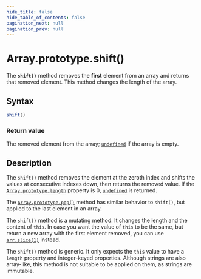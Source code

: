```yaml
---
hide_title: false
hide_table_of_contents: false
pagination_next: null
pagination_prev: null
---
```

# Array.prototype.shift()

The **`shift()`** method removes the **first**
element from an array and returns that removed element. This method changes the length
of the array.

## Syntax

```js
shift()
```

### Return value

The removed element from the array; [`undefined`](../../../globals/undefined.mdx) if the array is empty.

## Description

The `shift()` method removes the element at the zeroth index and shifts the
values at consecutive indexes down, then returns the removed value. If the
[`Array.prototype.length`](./length.mdx) property is 0, [`undefined`](../../../globals/undefined.mdx) is returned.

The [`Array.prototype.pop()`](./pop.mdx) method has similar behavior to `shift()`, but applied to the last element in an array.

The `shift()` method is a mutating method. It changes the length and the content of `this`. In case you want the value of `this` to be the same, but return a new array with the first element removed, you can use [`arr.slice(1)`](./slice.mdx) instead.

The `shift()` method is generic. It only expects the `this` value to have a `length` property and integer-keyed properties. Although strings are also array-like, this method is not suitable to be applied on them, as strings are immutable.
